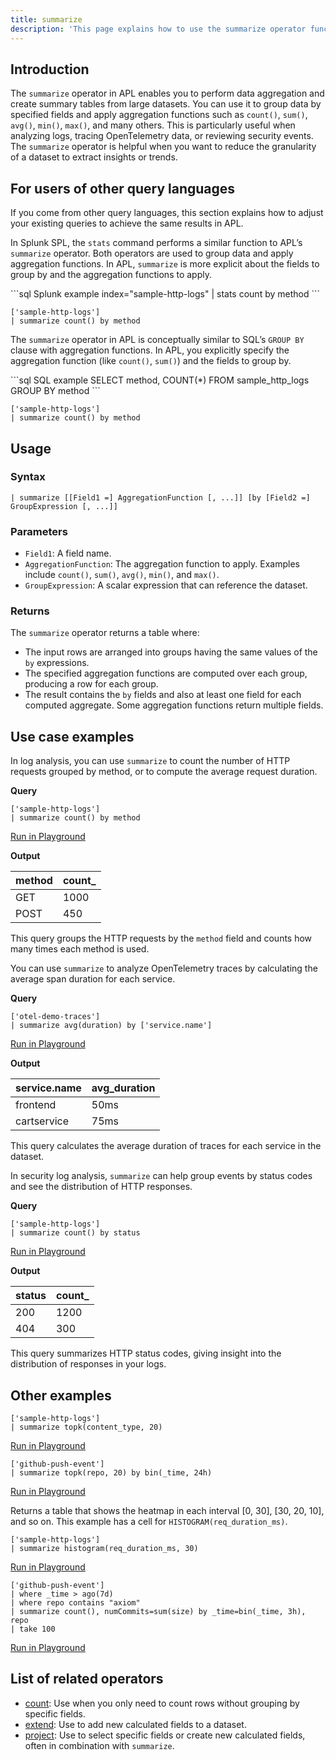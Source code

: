 ```yaml
---
title: summarize
description: 'This page explains how to use the summarize operator function in APL.'
---
```


## Introduction

The `summarize` operator in APL enables you to perform data aggregation and create summary tables from large datasets. You can use it to group data by specified fields and apply aggregation functions such as `count()`, `sum()`, `avg()`, `min()`, `max()`, and many others. This is particularly useful when analyzing logs, tracing OpenTelemetry data, or reviewing security events. The `summarize` operator is helpful when you want to reduce the granularity of a dataset to extract insights or trends.

## For users of other query languages

If you come from other query languages, this section explains how to adjust your existing queries to achieve the same results in APL.

<AccordionGroup>
<Accordion title="Splunk SPL users">

In Splunk SPL, the `stats` command performs a similar function to APL’s `summarize` operator. Both operators are used to group data and apply aggregation functions. In APL, `summarize` is more explicit about the fields to group by and the aggregation functions to apply.

<CodeGroup>
```sql Splunk example
index="sample-http-logs" | stats count by method
```

```kusto APL equivalent
['sample-http-logs']
| summarize count() by method
```
</CodeGroup>

</Accordion>
<Accordion title="ANSI SQL users">

The `summarize` operator in APL is conceptually similar to SQL’s `GROUP BY` clause with aggregation functions. In APL, you explicitly specify the aggregation function (like `count()`, `sum()`) and the fields to group by.

<CodeGroup>
```sql SQL example
SELECT method, COUNT(*) 
FROM sample_http_logs 
GROUP BY method
```

```kusto APL equivalent
['sample-http-logs']
| summarize count() by method
```
</CodeGroup>

</Accordion>
</AccordionGroup>

## Usage

### Syntax

```kusto
| summarize [[Field1 =] AggregationFunction [, ...]] [by [Field2 =] GroupExpression [, ...]]
```

### Parameters

- `Field1`: A field name.
- `AggregationFunction`: The aggregation function to apply. Examples include `count()`, `sum()`, `avg()`, `min()`, and `max()`.
- `GroupExpression`: A scalar expression that can reference the dataset.

### Returns

The `summarize` operator returns a table where:
- The input rows are arranged into groups having the same values of the `by` expressions.
- The specified aggregation functions are computed over each group, producing a row for each group.
- The result contains the `by` fields and also at least one field for each computed aggregate. Some aggregation functions return multiple fields.

## Use case examples

<Tabs>
<Tab title="Log analysis">

In log analysis, you can use `summarize` to count the number of HTTP requests grouped by method, or to compute the average request duration.

**Query**

```kusto
['sample-http-logs']
| summarize count() by method
```

[Run in Playground](https://play.axiom.co/axiom-play-qf1k/query?initForm=%7B%22apl%22%3A%22%5B%27sample-http-logs%27%5D%20%7C%20summarize%20count()%20by%20method%22%7D)

**Output**

| method | count_ |
|--------|--------|
| GET    | 1000   |
| POST   | 450    |

This query groups the HTTP requests by the `method` field and counts how many times each method is used.

</Tab>
<Tab title="OpenTelemetry traces">

You can use `summarize` to analyze OpenTelemetry traces by calculating the average span duration for each service.

**Query**

```kusto
['otel-demo-traces']
| summarize avg(duration) by ['service.name']
```

[Run in Playground](https://play.axiom.co/axiom-play-qf1k/query?initForm=%7B%22apl%22%3A%22%5B%27otel-demo-traces%27%5D%20%7C%20summarize%20avg(duration)%20by%20%5B%27service.name%27%5D%22%7D)

**Output**

| service.name          | avg_duration |
|-----------------------|--------------|
| frontend              | 50ms         |
| cartservice           | 75ms         |

This query calculates the average duration of traces for each service in the dataset.

</Tab>
<Tab title="Security logs">

In security log analysis, `summarize` can help group events by status codes and see the distribution of HTTP responses.

**Query**

```kusto
['sample-http-logs']
| summarize count() by status
```

[Run in Playground](https://play.axiom.co/axiom-play-qf1k/query?initForm=%7B%22apl%22%3A%22%5B%27sample-http-logs%27%5D%20%7C%20summarize%20count()%20by%20status%22%7D)

**Output**

| status | count_ |
|--------|--------|
| 200    | 1200   |
| 404    | 300    |

This query summarizes HTTP status codes, giving insight into the distribution of responses in your logs.

</Tab>
</Tabs>

## Other examples

```kusto
['sample-http-logs']
| summarize topk(content_type, 20)
```

[Run in Playground](https://play.axiom.co/axiom-play-qf1k/query?initForm=%7B%22apl%22%3A%22%5B%27sample-http-logs%27%5D%20%7C%20summarize%20topk(content_type%2C%2020)%22%2C%22queryOptions%22%3A%7B%22quickRange%22%3A%2230d%22%7D%7D)

```kusto
['github-push-event']
| summarize topk(repo, 20) by bin(_time, 24h)
```

[Run in Playground](https://play.axiom.co/axiom-play-qf1k/query?initForm=%7B%22apl%22%3A%22%5B%27github-push-event%27%5D%7C%20summarize%20topk(repo%2C%2020)%20by%20bin(_time%2C%2024h)%22%2C%22queryOptions%22%3A%7B%22quickRange%22%3A%2230d%22%7D%7D)

Returns a table that shows the heatmap in each interval [0, 30], [30, 20, 10], and so on. This example has a cell for `HISTOGRAM(req_duration_ms)`.

```kusto
['sample-http-logs']
| summarize histogram(req_duration_ms, 30)
```

[Run in Playground](https://play.axiom.co/axiom-play-qf1k/query?initForm=%7B%22apl%22%3A%22%5B%27sample-http-logs%27%5D%20%7C%20summarize%20histogram(req_duration_ms%2C%2030)%22%2C%22queryOptions%22%3A%7B%22quickRange%22%3A%2230d%22%7D%7D)

```kusto
['github-push-event']
| where _time > ago(7d)
| where repo contains "axiom"
| summarize count(), numCommits=sum(size) by _time=bin(_time, 3h), repo
| take 100
```

[Run in Playground](https://play.axiom.co/axiom-play-qf1k/query?initForm=%7B%22apl%22%3A%22%5B%27github-push-event%27%5D%20%7C%20where%20_time%20%3E%20ago(7d)%20%7C%20where%20repo%20contains%20%5C%22axiom%5C%22%20%7C%20summarize%20count()%2C%20numCommits%3Dsum(size)%20by%20_time%3Dbin(_time%2C%203h)%2C%20repo%20%7C%20take%20100%22%2C%22queryOptions%22%3A%7B%22quickRange%22%3A%2230d%22%7D%7D)

## List of related operators

- [count](/apl/tabular-operators/count-operator): Use when you only need to count rows without grouping by specific fields.
- [extend](/apl/tabular-operators/extend-operator): Use to add new calculated fields to a dataset.
- [project](/apl/tabular-operators/project-operator): Use to select specific fields or create new calculated fields, often in combination with `summarize`.
